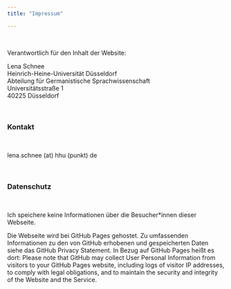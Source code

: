 ```yaml
---
title: "Impressum"

---
```

 
<br> 

Verantwortlich für den Inhalt der Website:

Lena Schnee <br>
Heinrich-Heine-Universität Düsseldorf <br>
Abteilung für Germanistische Sprachwissenschaft <br>
Universitätsstraße 1 <br>
40225 Düsseldorf <br>

<br>

### Kontakt

<br> 

lena.schnee (at) hhu (punkt) de

<br> 

### Datenschutz

<br> 

Ich speichere keine Informationen über die Besucher*innen dieser Webseite.

Die Webseite wird bei GitHub Pages gehostet. Zu umfassenden Informationen zu den von GitHub erhobenen und gespeicherten Daten siehe das GitHub Privacy Statement. In Bezug auf GitHub Pages heißt es dort: Please note that GitHub may collect User Personal Information from visitors to your GitHub Pages website, including logs of visitor IP addresses, to comply with legal obligations, and to maintain the security and integrity of the Website and the Service.
